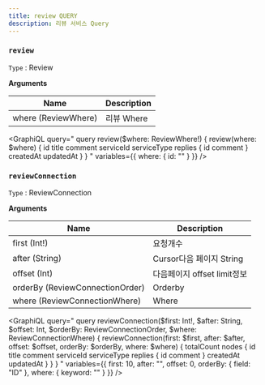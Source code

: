 ```yaml
---
title: review QUERY
description: 리뷰 서비스 Query
---
```



### `review`
`Type` : <Link to="/object/review/#Review/">Review</Link>

**Arguments**

| Name | Description |
| -------- | -------- | 
| where  (<Link to="/input/review/#ReviewWhere">ReviewWhere</Link>)  | 리뷰 Where  | 

<GraphiQL
  query="
    query review($where: ReviewWhere!) {
      review(where: $where) {
        id
        title
        comment
        serviceId
        serviceType
        replies {
          id
          comment
        }
        createdAt
        updatedAt
      }
    }
  "
  variables={{
    where: {
      id: ""
    }
  }}
/>



### `reviewConnection`
`Type` : <Link to="/object/review/#ReviewConnection/">ReviewConnection</Link>

**Arguments**

| Name | Description |
| -------- | -------- | 
| first (Int!)  | 요청개수   | 
| after (String) | Cursor다음 페이지 String | 
| offset (Int) | 다음페이지 offset limit정보 |
| orderBy (<Link to="/input/review/#ReviewConnectionOrder">ReviewConnectionOrder</Link>)  | Orderby  | 
| where  (<Link to="/input/review/#ReviewConnectionWhere">ReviewConnectionWhere</Link>)  | Where  | 

<GraphiQL
    query="
        query reviewConnection($first: Int!, $after: String, $offset: Int, $orderBy: ReviewConnectionOrder, $where: ReviewConnectionWhere) {
            reviewConnection(first: $first, after: $after, offset: $offset, orderBy: $orderBy, where: $where) {
                totalCount
                nodes {
                    id
                    title
                    comment
                    serviceId
                    serviceType
                    replies {
                        id
                        comment
                    }
                    createdAt
                    updatedAt
                }
            }
        }
    "
    variables={{
      first: 10,
      after: "",
      offset: 0,
      orderBy: {
        field: "ID"
      },
      where: {
        keyword: ""
      }
    }}
/>

